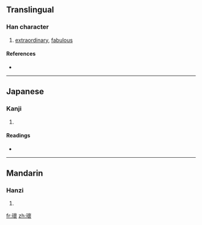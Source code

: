 ==Translingual==

===Han character===
{{Han char|rn=96|rad=玉|as=16|sn=20|four=|canj=一土卜田女 (MGYWV)}}

# [[extraordinary]], [[fabulous]]

====References====
* {{Han ref|kx=0745.070|dkj=21336|hdz=21145.190|uh=74CC|ud=29900}}

----

==Japanese==

===Kanji===
{{ja-kanji|grade=|rs=玉16}}

# {{defn|Japanese}}

====Readings====
* {{ja-readings|on=[[かい]] (kai)|kun=[[たま]] (tama), [[めずらしい]] (mezurashii)|nanori=}}

----

==Mandarin==

===Hanzi===
{{cmn-hanzi|pin=[[guī]] ([[gui1]])|wg=kuei<sup>1</sup>}}

# {{defn|Mandarin}}

[[fr:瓌]]
[[zh:瓌]]